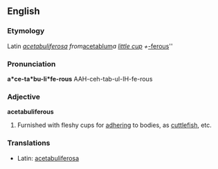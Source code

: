 ==English==

===Etymology===
Latin ''[[acetabuliferosa]] from ''[[acetablum]]'' a [[little cup]] + ''[[-ferous]]''

===Pronunciation===
'''a*ce-ta*bu-li*fe-rous'''
{{rfp}}
{{rfap}}
AAH-ceh-tab-ul-IH-fe-rous

===Adjective===
'''acetabuliferous'''

# Furnished with fleshy cups for [[adhering]] to bodies, as [[cuttlefish]], etc.

===Translations===
*Latin: [[acetabuliferosa]]